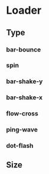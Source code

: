 
# Loader

## Type

### bar-bounce

<CodeDemo>
  <div className="loader bw">
    <div className="bar-bounce"></div>
  </div>
</CodeDemo>

### spin

<CodeDemo>
  <div className="loader bw">
    <div className="spin"></div>
  </div>
</CodeDemo>

### bar-shake-y

<CodeDemo>
  <div className="loader bw">
    <div className="bar-shake-y"></div>
  </div>
</CodeDemo>

### bar-shake-x

<CodeDemo>
  <div className="loader bw">
    <div className="bar-shake-x"></div>
  </div>
</CodeDemo>

### flow-cross

<CodeDemo>
  <div className="loader bw">
    <div className="flow-cross"></div>
  </div>
</CodeDemo>

### ping-wave

<CodeDemo>
  <div className="loader bw">
    <div className="ping-wave"></div>
  </div>
</CodeDemo>

### dot-flash

<CodeDemo>
  <div className="loader bw">
    <div className="dot-flash"></div>
  </div>
</CodeDemo>

## Size

<CodeDemo>
  <div className="flex gap-4">
    <div className="loader bw xs">
      <div className="spin"></div>
    </div>
    <div className="loader bw sm">
      <div className="spin"></div>
    </div>
    <div className="loader bw">
      <div className="spin"></div>
    </div>
    <div className="loader bw lg">
      <div className="spin"></div>
    </div>
    <div className="loader bw xl">
      <div className="spin"></div>
    </div>
  </div>
</CodeDemo>
